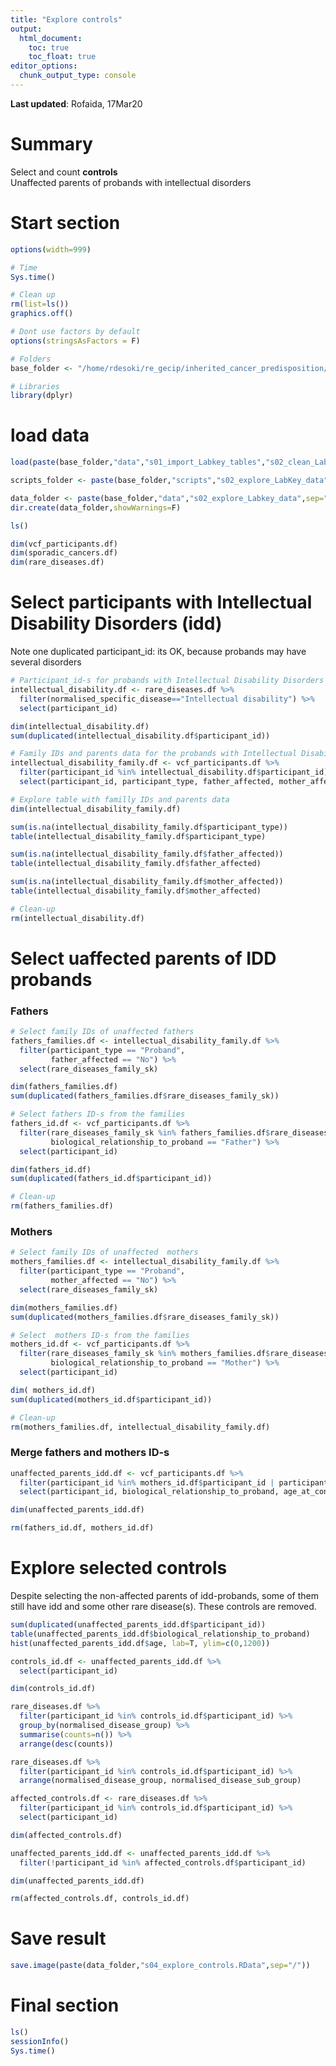 ```yaml
---
title: "Explore controls"
output: 
  html_document:
    toc: true
    toc_float: true
editor_options: 
  chunk_output_type: console
---
```


**Last updated**: Rofaida, 17Mar20  

# Summary  

Select and count **controls**  
Unaffected parents of probands with intellectual disorders  

# Start section

<style>
pre{
  overflow-x: auto;
}
pre code{
  word-wrap: normal;
  white-space: pre;
}
</style>

```r
options(width=999)
```

```r

# Time
Sys.time()

# Clean up
rm(list=ls())
graphics.off()

# Dont use factors by default
options(stringsAsFactors = F)

# Folders
base_folder <- "/home/rdesoki/re_gecip/inherited_cancer_predisposition/rofaida/Rproject"

# Libraries
library(dplyr)

```

# load data  

```r

load(paste(base_folder,"data","s01_import_Labkey_tables","s02_clean_Labkey_tables.RData", sep="/"))

scripts_folder <- paste(base_folder,"scripts","s02_explore_LabKey_data",sep="/")

data_folder <- paste(base_folder,"data","s02_explore_Labkey_data",sep="/")
dir.create(data_folder,showWarnings=F)

ls()

dim(vcf_participants.df)
dim(sporadic_cancers.df)
dim(rare_diseases.df)

```

# Select participants with Intellectual Disability Disorders (idd)  

Note one duplicated participant_id: its OK, because probands may have several disorders  

```r

# Participant_id-s for probands with Intellectual Disability Disorders from Rare Ddiseases
intellectual_disability.df <- rare_diseases.df %>% 
  filter(normalised_specific_disease=="Intellectual disability") %>% 
  select(participant_id)

dim(intellectual_disability.df)
sum(duplicated(intellectual_disability.df$participant_id))

# Family IDs and parents data for the probands with Intellectual Disability Disorders
intellectual_disability_family.df <- vcf_participants.df %>% 
  filter(participant_id %in% intellectual_disability.df$participant_id) %>% 
  select(participant_id, participant_type, father_affected, mother_affected,rare_diseases_family_sk)

# Explore table with familly IDs and parents data
dim(intellectual_disability_family.df)

sum(is.na(intellectual_disability_family.df$participant_type))
table(intellectual_disability_family.df$participant_type)

sum(is.na(intellectual_disability_family.df$father_affected))
table(intellectual_disability_family.df$father_affected)

sum(is.na(intellectual_disability_family.df$mother_affected))
table(intellectual_disability_family.df$mother_affected)

# Clean-up
rm(intellectual_disability.df)

```

# Select uaffected parents of IDD probands  

### Fathers  

```r

# Select family IDs of unaffected fathers
fathers_families.df <- intellectual_disability_family.df %>% 
  filter(participant_type == "Proband",
         father_affected == "No") %>% 
  select(rare_diseases_family_sk)

dim(fathers_families.df)
sum(duplicated(fathers_families.df$rare_diseases_family_sk))

# Select fathers ID-s from the families
fathers_id.df <- vcf_participants.df %>% 
  filter(rare_diseases_family_sk %in% fathers_families.df$rare_diseases_family_sk,
         biological_relationship_to_proband == "Father") %>% 
  select(participant_id)

dim(fathers_id.df)
sum(duplicated(fathers_id.df$participant_id))

# Clean-up
rm(fathers_families.df)

```

### Mothers  

```r

# Select family IDs of unaffected  mothers
mothers_families.df <- intellectual_disability_family.df %>% 
  filter(participant_type == "Proband",
         mother_affected == "No") %>% 
  select(rare_diseases_family_sk)

dim(mothers_families.df)
sum(duplicated(mothers_families.df$rare_diseases_family_sk))

# Select  mothers ID-s from the families
mothers_id.df <- vcf_participants.df %>% 
  filter(rare_diseases_family_sk %in% mothers_families.df$rare_diseases_family_sk,
         biological_relationship_to_proband == "Mother") %>% 
  select(participant_id)

dim( mothers_id.df)
sum(duplicated(mothers_id.df$participant_id))

# Clean-up
rm(mothers_families.df, intellectual_disability_family.df)

```

### Merge fathers and mothers ID-s

```r

unaffected_parents_idd.df <- vcf_participants.df %>% 
  filter(participant_id %in% mothers_id.df$participant_id | participant_id %in% fathers_id.df$participant_id) %>% 
  select(participant_id, biological_relationship_to_proband, age_at_consent)

dim(unaffected_parents_idd.df)

rm(fathers_id.df, mothers_id.df)

```

# Explore selected controls  

Despite selecting the non-affected parents of idd-probands, some of them still have idd and some other rare disease(s).  These controls are removed.  

```r

sum(duplicated(unaffected_parents_idd.df$participant_id))
table(unaffected_parents_idd.df$biological_relationship_to_proband)
hist(unaffected_parents_idd.df$age, lab=T, ylim=c(0,1200))

controls_id.df <- unaffected_parents_idd.df %>% 
  select(participant_id)

dim(controls_id.df)

rare_diseases.df %>% 
  filter(participant_id %in% controls_id.df$participant_id) %>% 
  group_by(normalised_disease_group) %>% 
  summarise(counts=n()) %>% 
  arrange(desc(counts))

rare_diseases.df %>% 
  filter(participant_id %in% controls_id.df$participant_id) %>% 
  arrange(normalised_disease_group, normalised_disease_sub_group)

affected_controls.df <- rare_diseases.df %>% 
  filter(participant_id %in% controls_id.df$participant_id) %>% 
  select(participant_id)

dim(affected_controls.df)

unaffected_parents_idd.df <- unaffected_parents_idd.df %>% 
  filter(!participant_id %in% affected_controls.df$participant_id)

dim(unaffected_parents_idd.df)

rm(affected_controls.df, controls_id.df)

```

# Save  result

```r

save.image(paste(data_folder,"s04_explore_controls.RData",sep="/"))

```

# Final section

```r

ls()
sessionInfo()
Sys.time()

```